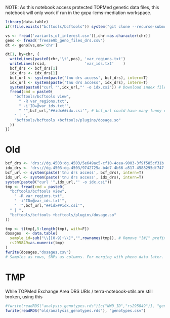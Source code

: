NOTE: As this notebook access protected TOPMed genetic data files, this notebook will only work if run in the gxpa-lcms-mediation workspace.
```r
library(data.table)
if(!file.exists("bcftools/bcftools")) system("git clone --recurse-submodules https://github.com/samtools/htslib.git; git clone https://github.com/samtools/bcftools.git; cd bcftools; make")

vs <- fread('variants_of_interest.csv')[,chr:=as.character(chr)]
geno <- fread('freeze9b_geno_files_drs.csv')
dt <- geno[vs,on='chr']
```

```r
dt[1, by=chr, {
  writeLines(paste0(chr,'\t',pos), 'var_regions.txt')
  writeLines(rsid,                 'var_ids.txt'    )
  bcf_drs <- bcf_drs[1]
  idx_drs <- idx_drs[1]
  bcf_url <- system(paste('tnu drs access', bcf_drs), intern=T)
  idx_url <- system(paste('tnu drs access', idx_drs), intern=T)
  system(paste0("curl '",idx_url,"' -o idx.csi")) # Download index file, name it idx.csi
  fread(cmd = paste0(
    "bcftools/bcftools view",
      " -R var_regions.txt",
      " -i'ID=@var_ids.txt'",
      " '",bcf_url,"##idx##idx.csi'", # bcf_url could have many funny characters, so I wrap it in single quotes so the shell won't interpret them.
    " | ",
    "bcftools/bcftools +bcftools/plugins/dosage.so"
  ))
}]
```


# Old
```r
bcf_drs <- 'drs://dg.4503:dg.4503/5e649ac5-cf10-4cea-9003-3f9f585cf31b'
idx_drs <- 'drs://dg.4503:dg.4503/9742725a-b4d7-4b66-a517-4588295df747'
bcf_url <- system(paste('tnu drs access', bcf_drs), intern=T)
idx_url <- system(paste('tnu drs access', idx_drs), intern=T)
system(paste0("curl '",idx_url,"' -o idx.csi"))
tmp <- fread(cmd = paste0(
  "bcftools/bcftools view",
    " -R var_regions.txt",
    " -i'ID=@var_ids.txt'",
    " '",bcf_url,"##idx##idx.csi'",
  " | ",
  "bcftools/bcftools +bcftools/plugins/dosage.so"
))

tmp <- t(tmp[,5:length(tmp), with=F])
dosages  <- data.table(
  sample_id=sub("\\[[0-9]+\\]","",rownames(tmp)), # Remove "[#]" prefix from each name, strange artifact of bcftools dosage output
  rs295849=as.numeric(tmp)
)
fwrite(dosages,"dosages.csv")
# Samples as rows, SNPs as columns. For merging with pheno data later.
```

# TMP
While TOPMed Exchange Area DRS URIs / terra-notebook-utils are still broken, using this
```r
#fwrite(readRDS("analysis_genotypes.rds")[c("NWD_ID","rs295849")], "genotypes.csv")
fwrite(readRDS("old/analysis_genotypes.rds"), "genotypes.csv")
```
